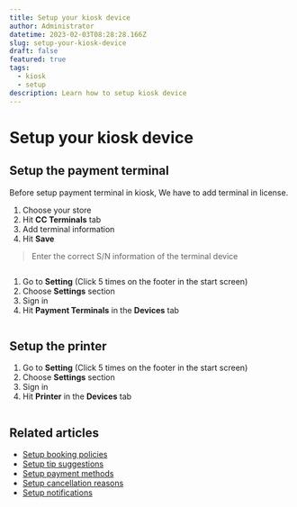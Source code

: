 ```yaml
---
title: Setup your kiosk device
author: Administrator
datetime: 2023-02-03T08:28:28.166Z
slug: setup-your-kiosk-device
draft: false
featured: true
tags:
  - kiosk
  - setup
description: Learn how to setup kiosk device
---
```


# Setup your kiosk device


## Setup the payment terminal

Before setup payment terminal in kiosk, We have to add terminal in license.

1. Choose your store
2. Hit **CC Terminals** tab
3. Add terminal information 
4. Hit **Save**

<Blockquote type="warning">
Enter the correct S/N information of the terminal device
</Blockquote>

<img src="/assets/setup-kiosk/8e8e2a4c7008232f248d09f1cef2b339.gif" alt="" />


1. Go to **Setting** (Click 5 times on the footer in the start screen)
2. Choose **Settings** section
3. Sign in
4. Hit **Payment Terminals** in the **Devices** tab

<img src="/assets/setup-kiosk/e25e0d63e3e61310832ec95adf7d781c.gif" alt="" />


## Setup the printer

1. Go to **Setting** (Click 5 times on the footer in the start screen)
2. Choose **Settings** section
3. Sign in
4. Hit **Printer** in the **Devices** tab

<img src="/assets/setup-kiosk/26b064e67519970c45d6f3bbed8bc1b7.gif" alt="" />

## Related articles

- [Setup booking policies](/posts/setup-booking-policies)
- [Setup tip suggestions](/posts/setup-tip-suggestions)
- [Setup payment methods](/posts/setup-payment-methods)
- [Setup cancellation reasons](/posts/setup-cancellation-reasons)
- [Setup notifications](/posts/setup-notifications)